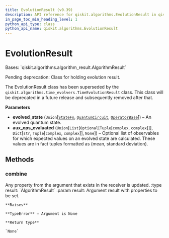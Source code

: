 ```yaml
---
title: EvolutionResult (v0.39)
description: API reference for qiskit.algorithms.EvolutionResult in qiskit v0.39
in_page_toc_min_heading_level: 1
python_api_type: class
python_api_name: qiskit.algorithms.EvolutionResult
---
```


# EvolutionResult

<Class id="qiskit.algorithms.EvolutionResult" isDedicatedPage={true} github="https://github.com/qiskit/qiskit/tree/stable/0.22/qiskit/algorithms/evolvers/evolution_result.py" signature="EvolutionResult(evolved_state, aux_ops_evaluated=None)" modifiers="class">
  Bases: `qiskit.algorithms.algorithm_result.AlgorithmResult`

  Pending deprecation: Class for holding evolution result.

  The EvolutionResult class has been superseded by the `qiskit.algorithms.time_evolvers.TimeEvolutionResult` class. This class will be deprecated in a future release and subsequently removed after that.

  **Parameters**

  *   **evolved\_state** (`Union`\[[`StateFn`](qiskit.opflow.state_fns.StateFn "qiskit.opflow.state_fns.state_fn.StateFn"), [`QuantumCircuit`](qiskit.circuit.QuantumCircuit "qiskit.circuit.quantumcircuit.QuantumCircuit"), [`OperatorBase`](qiskit.opflow.OperatorBase "qiskit.opflow.operator_base.OperatorBase")]) – An evolved quantum state.
  *   **aux\_ops\_evaluated** (`Union`\[`List`\[`Optional`\[`Tuple`\[`complex`, `complex`]]], `Dict`\[`str`, `Tuple`\[`complex`, `complex`]], `None`]) – Optional list of observables for which expected values on an evolved state are calculated. These values are in fact tuples formatted as (mean, standard deviation).

  ## Methods

  <span id="qiskit-algorithms-evolutionresult-combine" />

  ### combine

  <Function id="qiskit.algorithms.EvolutionResult.combine" signature="EvolutionResult.combine(result)">
    Any property from the argument that exists in the receiver is updated. :type result: `AlgorithmResult` :param result: Argument result with properties to be set.

    **Raises**

    **TypeError** – Argument is None

    **Return type**

    `None`
  </Function>
</Class>

